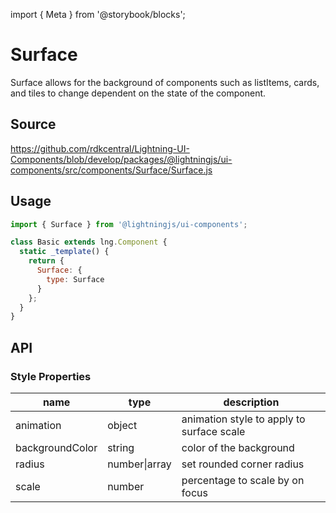 ﻿import { Meta } from '@storybook/blocks';

<Meta of={SurfaceStories} />

# Surface

Surface allows for the background of components such as listItems, cards, and tiles to change dependent on the state of the component.

## Source

https://github.com/rdkcentral/Lightning-UI-Components/blob/develop/packages/@lightningjs/ui-components/src/components/Surface/Surface.js

## Usage

```js
import { Surface } from '@lightningjs/ui-components';

class Basic extends lng.Component {
  static _template() {
    return {
      Surface: {
        type: Surface
      }
    };
  }
}
```

## API

### Style Properties

| name            | type          | description                               |
| --------------- | ------------- | ----------------------------------------- |
| animation       | object        | animation style to apply to surface scale |
| backgroundColor | string        | color of the background                   |
| radius          | number\|array | set rounded corner radius                 |
| scale           | number        | percentage to scale by on focus           |

